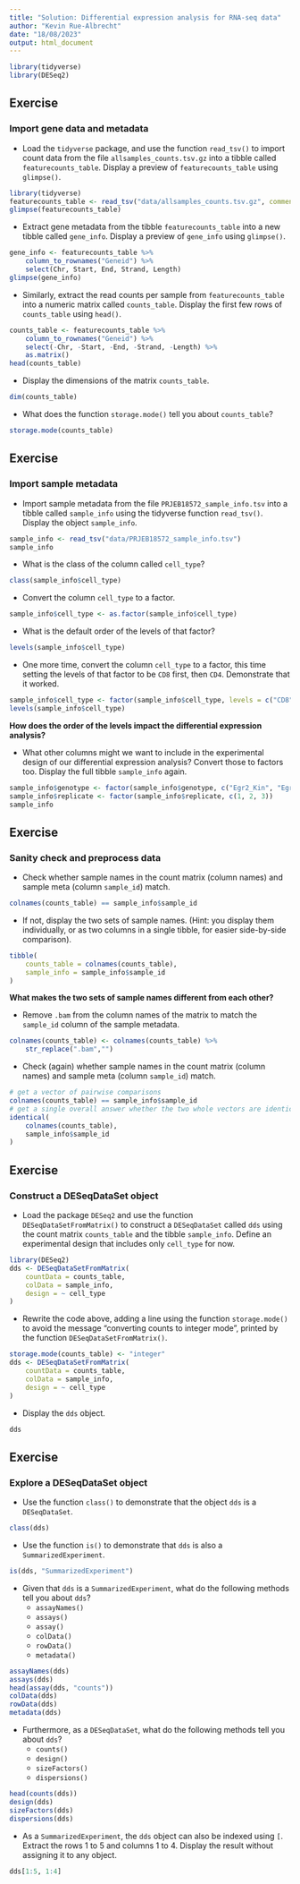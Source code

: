 ```yaml
---
title: "Solution: Differential expression analysis for RNA-seq data"
author: "Kevin Rue-Albrecht"
date: "18/08/2023"
output: html_document
---
```


```r
library(tidyverse)
library(DESeq2)
```

## Exercise

### Import gene data and metadata

- Load the `tidyverse` package,
  and use the function `read_tsv()`
  to import count data from the file `allsamples_counts.tsv.gz`
  into a tibble called `featurecounts_table`.
  Display a preview of `featurecounts_table` using `glimpse()`.

```r
library(tidyverse)
featurecounts_table <- read_tsv("data/allsamples_counts.tsv.gz", comment = "#")
glimpse(featurecounts_table)
```

- Extract gene metadata from the tibble `featurecounts_table` into a new tibble called `gene_info`.
  Display a preview of `gene_info` using `glimpse()`.

```r
gene_info <- featurecounts_table %>%
    column_to_rownames("Geneid") %>%
    select(Chr, Start, End, Strand, Length)
glimpse(gene_info)
```
- Similarly, extract the read counts per sample from `featurecounts_table`
  into a numeric matrix called `counts_table`.
  Display the first few rows of `counts_table` using `head()`.

```r
counts_table <- featurecounts_table %>%
    column_to_rownames("Geneid") %>%
    select(-Chr, -Start, -End, -Strand, -Length) %>%
    as.matrix()
head(counts_table)
```

- Display the dimensions of the matrix `counts_table`.

```r
dim(counts_table)
```

- What does the function `storage.mode()` tell you about `counts_table`?

```r
storage.mode(counts_table)
```

## Exercise

### Import sample metadata

- Import sample metadata from the file `PRJEB18572_sample_info.tsv`
  into a tibble called `sample_info`
  using the tidyverse function `read_tsv()`.
  Display the object `sample_info`.

```r
sample_info <- read_tsv("data/PRJEB18572_sample_info.tsv")
sample_info
```

- What is the class of the column called `cell_type`?

```r
class(sample_info$cell_type)
```

- Convert the column `cell_type` to a factor.

```r
sample_info$cell_type <- as.factor(sample_info$cell_type)
```

- What is the default order of the levels of that factor?

```r
levels(sample_info$cell_type)
```

- One more time, convert the column `cell_type` to a factor,
  this time setting the levels of that factor to be `CD8` first, then `CD4`.
  Demonstrate that it worked.

```r
sample_info$cell_type <- factor(sample_info$cell_type, levels = c("CD8", "CD4"))
levels(sample_info$cell_type)
```

**How does the order of the levels impact the differential expression analysis?**

- What other columns might we want to include in the experimental design of our differential expression analysis?
  Convert those to factors too.
  Display the full tibble `sample_info` again.

```r
sample_info$genotype <- factor(sample_info$genotype, c("Egr2_Kin", "Egr2_Egr3_KO"))
sample_info$replicate <- factor(sample_info$replicate, c(1, 2, 3))
sample_info
```

## Exercise

### Sanity check and preprocess data

- Check whether sample names in the count matrix (column names) and sample meta (column `sample_id`) match.

```r
colnames(counts_table) == sample_info$sample_id
```

- If not, display the two sets of sample names.
  (Hint: you display them individually, or as two columns in a single tibble, for easier side-by-side comparison).

```r
tibble(
    counts_table = colnames(counts_table),
    sample_info = sample_info$sample_id
)
```

**What makes the two sets of sample names different from each other?**

- Remove `.bam` from the column names of the matrix to match the `sample_id` column of the sample metadata.

```r
colnames(counts_table) <- colnames(counts_table) %>%
    str_replace(".bam","")
```

- Check (again) whether sample names in the count matrix (column names) and sample meta (column `sample_id`) match.

```r
# get a vector of pairwise comparisons
colnames(counts_table) == sample_info$sample_id
# get a single overall answer whether the two whole vectors are identical
identical(
    colnames(counts_table),
    sample_info$sample_id
)
```

## Exercise

### Construct a DESeqDataSet object

- Load the package `DESeq2`
  and use the function `DESeqDataSetFromMatrix()`
  to construct a `DESeqDataSet` called `dds`
  using the count matrix `counts_table`
  and the tibble `sample_info`.
  Define an experimental design that includes only `cell_type` for now.

```r
library(DESeq2)
dds <- DESeqDataSetFromMatrix(
    countData = counts_table,
    colData = sample_info,
    design = ~ cell_type
)
```

- Rewrite the code above, adding a line using the function `storage.mode()` to avoid the message "converting counts to integer mode", printed by the function `DESeqDataSetFromMatrix()`.

```r
storage.mode(counts_table) <- "integer"
dds <- DESeqDataSetFromMatrix(
    countData = counts_table,
    colData = sample_info,
    design = ~ cell_type
)
```

- Display the `dds` object.

```r
dds
```

## Exercise

### Explore a DESeqDataSet object

- Use the function `class()` to demonstrate that the object `dds` is a `DESeqDataSet`.

```r
class(dds)
```

- Use the function `is()` to demonstrate that `dds` is also a `SummarizedExperiment`.

```r
is(dds, "SummarizedExperiment")
```

- Given that `dds` is a `SummarizedExperiment`, what do the following methods tell you about `dds`?
  + `assayNames()`
  + `assays()`
  + `assay()`
  + `colData()`
  + `rowData()`
  + `metadata()`

```r
assayNames(dds)
assays(dds)
head(assay(dds, "counts"))
colData(dds)
rowData(dds)
metadata(dds)
```

- Furthermore, as a `DESeqDataSet`, what do the following methods tell you about `dds`?
  + `counts()`
  + `design()`
  + `sizeFactors()`
  + `dispersions()`

```r
head(counts(dds))
design(dds)
sizeFactors(dds)
dispersions(dds)
```

- As a `SummarizedExperiment`, the `dds` object can also be indexed using `[`.
  Extract the rows 1 to 5 and columns 1 to 4.
  Display the result without assigning it to any object.

```r
dds[1:5, 1:4]
```
